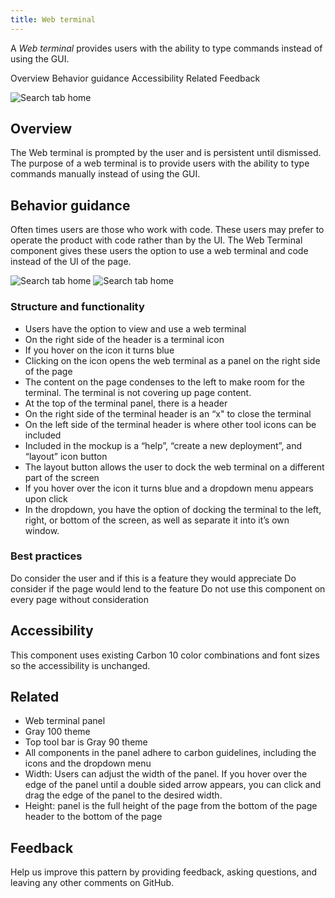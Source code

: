 ```yaml
---
title: Web terminal
---
```


<PageDescription>

A _Web terminal_ provides users with the ability to type commands instead of using the GUI.

</PageDescription>

<AnchorLinks>
  <AnchorLink>Overview</AnchorLink>
  <AnchorLink>Behavior guidance</AnchorLink>
  <AnchorLink>Accessibility</AnchorLink>
  <AnchorLink>Related</AnchorLink>
  <AnchorLink>Feedback</AnchorLink>
</AnchorLinks>

![Search tab home](images/WebTerminal-connection.jpg)

## Overview

The Web terminal is prompted by the user and is persistent until dismissed. The purpose of a web terminal is to provide users with the ability to type commands manually instead of using the GUI.

## Behavior guidance

Often times users are those who work with code. These users may prefer to operate the product with code rather than by the UI. The Web Terminal component gives these users the option to use a web terminal and code instead of the UI of the page.

![Search tab home](images/ConnectionSuccessful.jpg)
![Search tab home](images/WebTerminalTyping.jpg)

### Structure and functionality 

- Users have the option to view and use a web terminal
- On the right side of the header is a terminal icon
- If you hover on the icon it turns blue
- Clicking on the icon opens the web terminal as a panel on the right side of the page
- The content on the page condenses to the left to make room for the terminal. The terminal is not covering up page content.
- At the top of the terminal panel, there is a header
- On the right side of the terminal header is an “x" to close the terminal
- On the left side of the terminal header is where other tool icons can be included
- Included in the mockup is a “help”, “create a new deployment”, and “layout” icon button
- The layout button allows the user to dock the web terminal on a different part of the screen
- If you hover over the icon it turns blue and a dropdown menu appears upon click
- In the dropdown, you have the option of docking the terminal to the left, right, or bottom of the screen, as well as separate it into it’s own window.


### Best practices

Do consider the user and if this is a feature they would appreciate
Do consider if the page would lend to the feature
Do not use this component on every page without consideration

## Accessibility

This component uses existing Carbon 10 color combinations and font sizes so the accessibility is unchanged.

## Related

- Web terminal panel
- Gray 100 theme
- Top tool bar is Gray 90 theme
- All components in the panel adhere to carbon guidelines, including the icons and the dropdown menu
- Width: Users can adjust the width of the panel. If you hover over the edge of the panel until a double sided arrow appears, you can click and drag the edge of the panel to the desired width.
- Height: panel is the full height of the page from the bottom of the page header to the bottom of the page

## Feedback

Help us improve this pattern by providing feedback, asking questions, and leaving any other comments on GitHub.